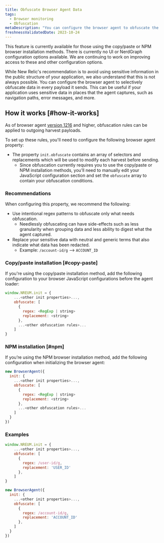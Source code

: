 ```yaml
---
title: Obfuscate Browser Agent Data
tags:
  - Browser monitoring
  - Obfuscation
metaDescription: "You can configure the browser agent to obfuscate the data it sends."
freshnessValidatedDate: 2023-10-24
---
```


<Callout variant="important">
This feature is currently available for those using the copy/paste or NPM browser installation methods. There is currently no UI or NerdGraph configuration options available. We are continuing to work on improving access to these and other configuration options.
</Callout>

While New Relic's recommendation is to avoid using sensitive information in the public structure of your application, we also understand that this is not always possible. You can configure the browser agent to selectively obfuscate data in every payload it sends.  This can be useful if your application uses sensitive data in places that the agent captures, such as navigation paths, error messages, and more.

## How it works [#how-it-works]

As of browser agent [version 1216](/docs/release-notes/new-relic-browser-release-notes/browser-agent-release-notes) and higher, obfuscation rules can be applied to outgoing harvest payloads. 

To set up these rules, you'll need to configure the following browser agent property: 
* The property `init.obfuscate` contains an array of selectors and replacements which will be used to modify each harvest before sending.
  * Since obfuscation currently requires you to use the copy/paste or NPM installation methods, you’ll need to manually edit your JavaScript configuration section and set the `obfuscate` array to contain your obfuscation conditions.

### Recommendations

When configuring this property, we recommend the following:

* Use intentional regex patterns to obfuscate only what needs obfuscation.
  - Needlessly obfuscating can have side-effects such as less granularity when grouping data and less ability to digest what the agent captured.
* Replace your sensitive data with neutral and generic terms that also indicate what data has been redacted.
  - Example: `/account-id/g` --> `ACCOUNT_ID`

### Copy/paste installation [#copy-paste]

If you're using the copy/paste installation method, add the following configuration to your browser JavaScript configurations before the agent loader:

```js
window.NREUM.init = {
    ...<other init properties>...,
    obfuscate: [
      {
        regex: <RegExp | string>
        replacement: <string>
      },
      ...<other obfuscation rules>...
    ]
}
```


### NPM installation [#npm]

If you’re using the NPM browser installation method, add the following configuration when initializing the browser agent:

```js
new BrowserAgent({ 
  init: {
    ...<other init properties>...,
    obfuscate: [
      {
        regex: <RegExp | string>
        replacement: <string>
      },
      ...<other obfuscation rules>...
    ]
  }
})
```

### Examples

```js
window.NREUM.init = {
    ...<other init properties>...,
    obfuscate: [
      {
        regex: /user-id/g,
        replacement: 'USER_ID'
      },
    ]
}
```

```js
new BrowserAgent({ 
  init: {
    ...<other init properties>...,
    obfuscate: [
      {
        regex: /account-id/g,
        replacement: 'ACCOUNT_ID'
      },
    ]
  }
})
```
